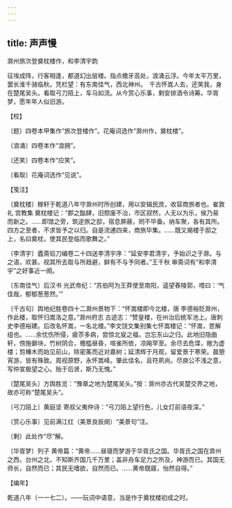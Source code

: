 ```yaml
---
---
---
```

title: 声声慢
---



滁州旅次登奠枕楼作，和李清宇韵





征埃成阵，行客相逢，都道幻出层楼。指点檐牙高处，浪涌云浮。今年太平万里，罢长淮千骑临秋。凭栏望：有东南佳气，西北神州。　千古怀嵩人去，还笑我，身在楚尾吴头。看取弓刀陌上，车马如流。从今赏心乐事，剩安排酒令诗筹。华胥梦，愿年年人似旧游。





【校】


〔题〕四卷本甲集作“旅次登楼作”。花庵词选作“滁州作，奠枕楼”。

〔浪涌〕四卷本作“浪拥”。

〔还笑〕四卷本作“应笑”。

〔看取〕花庵词选作“见说”。





【笺注】


〔奠枕楼〕稼轩于乾道八年守滁州时所创建，用以安辑民庶，收容商旅者也。崔敦礼 宫教集 奠枕楼记：“郡之酤肆，旧颓废不治，市区寂然，人无以为乐，侯乃易而新之。……即馆之旁，筑逆旅之邸，宿息屏蔽，罔不毕备。纳车聚，各有其所。四方之至者，不求皆予之以归。自是流逋四来，商旅毕集。……既又揭楼于邸之上，名曰奠枕，使其民登临而歌舞之。”

〔李清宇〕蠹斋铅刀编卷二十四送李清宇序：“延安李君清宇，予始识之于滁。与之语，欢甚。视其所去取与所趋避，鲜有不与予同者。”王千秋 审斋词有“和李清宇”之好事近一阕。

〔东南佳气〕后汉书 光武帝纪：“苏伯阿为王莽使至南阳，遥望舂陵郭，唶曰：‘气佳哉，郁郁葱葱然。’”

〔千古句〕舆地纪胜卷四十二滁州景物下：“怀嵩楼即今北楼，唐 李德裕贬滁州，作此楼，取怀归嵩洛之意。”滁州府志 古迹志：“赞皇楼，在州治后统军池上。唐刺史李德裕建。后改名怀嵩，一名北楼。”李文饶文集别集七怀嵩楼记：“怀嵩，思解组也。……余忧伤所侵，疲苶多病，尝惊北叟之福，岂忘东山之归。此地旧隐曲轩，傍施僻块，竹树阴合，檐槛昼昏，喧雀所依，凉飚罕至。余尽去危堞，敞为虚楼；剪榛木而始见前山，除密筿而近对嘉树；延清辉于月观，留爱景于寒荣。晨憩宵游，皆有殊致。周视原野，永怀嵩峰。肇此佳名，且符夙尚。尽庾公不浅之意，写仲宣极望之心。贻于后贤，斯乃无愧。”

〔楚尾吴头〕方舆胜览：“豫章之地为楚尾吴头。”按：滁州亦古代吴楚交界之地，故亦可称“楚尾吴头”。

〔弓刀陌上〕黄庭坚 寄叔父夷仲诗：“弓刀陌上望行色，儿女灯前语夜深。”

〔赏心乐事〕见前满江红（美景良辰阕）“美景句”注。

〔剩〕此处作“尽”解。

〔华胥梦〕列子 黄帝篇：“黄帝……昼寝而梦游于华胥氏之国。华胥氏之国在弇州之西，台州之北，不知斯齐国几千万里；盖非舟车足力之所及，神游而已。其国无师长，自然而已；其民无嗜欲，自然而已。……黄帝既寤，怡然自得。”





【编年】


乾道八年（一一七二）。——玩词中语意，当是作于奠枕楼初成之时。